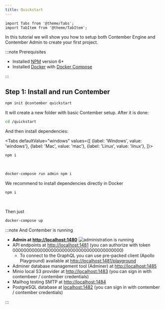 ```yaml
---
title: Quickstart
---
```


```mdx-code-block
import Tabs from '@theme/Tabs';
import TabItem from '@theme/TabItem';
```

In this tutorial we will show you how to setup both Contember Engine and Contember Admin to create your first project.

:::note Prerequisites

- Installed [NPM](https://www.npmjs.com/) version 6+
- Installed [Docker](https://docs.docker.com/install/) with [Docker Compose](https://docs.docker.com/compose/install/)

:::

## Step 1: Install and run Contember

```bash
npm init @contember quickstart
```

It will create a new folder with basic Contember setup. After it is done:
```bash
cd /quickstart
```
And then install dependencies:

<Tabs
defaultValue="windows"
values={[
    {label: 'Windows', value: 'windows'},
    {label: 'Mac', value: 'mac'},
    {label: 'Linux', value: 'linux'},
  ]}>
  <TabItem value="windows" label="Windows" default>

```bash
npm i
```
<br/>

  </TabItem>
  <TabItem value="mac" label="Mac">

```bash
docker-compose run admin npm i
```
We recommend to install dependencies directly in Docker

  </TabItem>
  <TabItem value="linux" label="Linux">

```bash
npm i
```
<br/>

  </TabItem>
</Tabs>

Then just
```bash
docker-compose up
```

:::note And Contember is running

- **Admin at [http://localhost:1480](http://localhost:1480)**
![administration is running](/assets/contember-admin-running.png)
- API endpoints at [http://localhost:1481](http://localhost:1481) (you can authorize with token 0000000000000000000000000000000000000000)
	- To connect to the GraphQL you can use pre-packed client (Apollo Playground) available at [http://localhost:1481/playground](http://localhost:1481/playground)
- Adminer database management tool (Adminer) at [http://localhost:1485](http://localhost:1485)
- Minio local S3 provider at [http://localhost:1483](http://localhost:1483) (you can sign in with contembeer / contember credentials)
- Mailhog testing SMTP at [http://localhost:1484](http://localhost:1484)
- PostgreSQL database at [localhost:1482](localhost:1482) (you can sign in with contember / contember credentials)

:::
